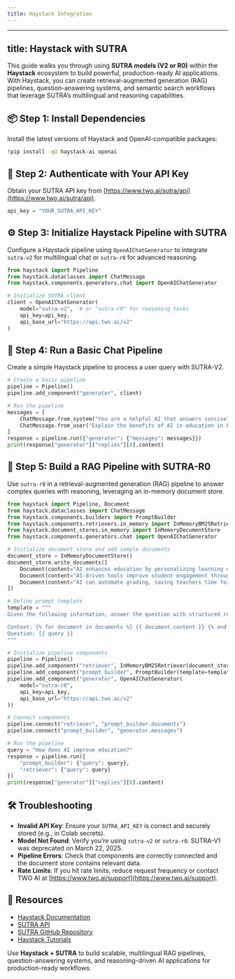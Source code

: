 ```yaml
---
title: Haystack Integration
---
```


---

## title: Haystack with SUTRA

This guide walks you through using **SUTRA models (V2 or R0)** within the **Haystack** ecosystem to build powerful, production-ready AI applications. With Haystack, you can create retrieval-augmented generation (RAG) pipelines, question-answering systems, and semantic search workflows that leverage SUTRA’s multilingual and reasoning capabilities.

## 📦 Step 1: Install Dependencies

Install the latest versions of Haystack and OpenAI-compatible packages:

```bash
!pip install -qU haystack-ai openai
```

## 🔐 Step 2: Authenticate with Your API Key

Obtain your SUTRA API key from [https://www.two.ai/sutra/api](https://www.two.ai/sutra/api).

```python
api_key = "YOUR_SUTRA_API_KEY"
```

## ⚙️ Step 3: Initialize Haystack Pipeline with SUTRA

Configure a Haystack pipeline using `OpenAIChatGenerator` to integrate `sutra-v2` for multilingual chat or `sutra-r0` for advanced reasoning.

```python
from haystack import Pipeline
from haystack.dataclasses import ChatMessage
from haystack.components.generators.chat import OpenAIChatGenerator

# Initialize SUTRA client
client = OpenAIChatGenerator(
    model="sutra-v2",  # or "sutra-r0" for reasoning tasks
    api_key=api_key,
    api_base_url="https://api.two.ai/v2"
)
```

## 💬 Step 4: Run a Basic Chat Pipeline

Create a simple Haystack pipeline to process a user query with SUTRA-V2.

```python
# Create a basic pipeline
pipeline = Pipeline()
pipeline.add_component("generator", client)

# Run the pipeline
messages = [
    ChatMessage.from_system("You are a helpful AI that answers concisely in the requested language."),
    ChatMessage.from_user("Explain the benefits of AI in education in French.")
]
response = pipeline.run({"generator": {"messages": messages}})
print(response["generator"]["replies"][0].content)
```

## 🧠 Step 5: Build a RAG Pipeline with SUTRA-R0

Use `sutra-r0` in a retrieval-augmented generation (RAG) pipeline to answer complex queries with reasoning, leveraging an in-memory document store.

```python
from haystack import Pipeline, Document
from haystack.dataclasses import ChatMessage
from haystack.components.builders import PromptBuilder
from haystack.components.retrievers.in_memory import InMemoryBM25Retriever
from haystack.document_stores.in_memory import InMemoryDocumentStore
from haystack.components.generators.chat import OpenAIChatGenerator

# Initialize document store and add sample documents
document_store = InMemoryDocumentStore()
document_store.write_documents([
    Document(content="AI enhances education by personalizing learning experiences."),
    Document(content="AI-driven tools improve student engagement through interactive content."),
    Document(content="AI can automate grading, saving teachers time for instruction.")
])

# Define prompt template
template = """
Given the following information, answer the question with structured reasoning.

Context: {% for document in documents %} {{ document.content }} {% endfor %}
Question: {{ query }}
"""

# Initialize pipeline components
pipeline = Pipeline()
pipeline.add_component("retriever", InMemoryBM25Retriever(document_store=document_store))
pipeline.add_component("prompt_builder", PromptBuilder(template=template))
pipeline.add_component("generator", OpenAIChatGenerator(
    model="sutra-r0",
    api_key=api_key,
    api_base_url="https://api.two.ai/v2"
))

# Connect components
pipeline.connect("retriever", "prompt_builder.documents")
pipeline.connect("prompt_builder", "generator.messages")

# Run the pipeline
query = "How does AI improve education?"
response = pipeline.run({
    "prompt_builder": {"query": query},
    "retriever": {"query": query}
})
print(response["generator"]["replies"][0].content)
```

## 🛠 Troubleshooting

- **Invalid API Key**: Ensure your `SUTRA_API_KEY` is correct and securely stored (e.g., in Colab secrets).
- **Model Not Found**: Verify you’re using `sutra-v2` or `sutra-r0`. SUTRA-V1 was deprecated on March 22, 2025.
- **Pipeline Errors**: Check that components are correctly connected and the document store contains relevant data.
- **Rate Limits**: If you hit rate limits, reduce request frequency or contact TWO AI at [https://www.two.ai/support](https://www.two.ai/support).

## 📎 Resources

- [Haystack Documentation](https://docs.haystack.deepset.ai)
- [SUTRA API](https://www.two.ai/sutra/api)
- [SUTRA GitHub Repository](https://github.com/sutra-dev/sutra-cookbook)
- [Haystack Tutorials](https://haystack.deepset.ai/tutorials)

Use **Haystack + SUTRA** to build scalable, multilingual RAG pipelines, question-answering systems, and reasoning-driven AI applications for production-ready workflows.
